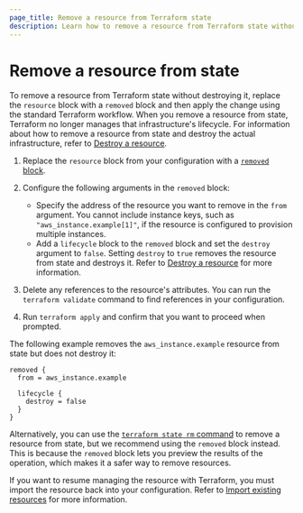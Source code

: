 ```yaml
---
page_title: Remove a resource from Terraform state
description: Learn how to remove a resource from Terraform state without destroying it. 
---
```


# Remove a resource from state

To remove a resource from Terraform state without destroying it, replace the `resource` block with a `removed` block and then apply the change using the standard Terraform workflow. When you remove a resource from state, Terraform no longer manages that infrastructure's lifecycle. For information about how to remove a resource from state and destroy the actual infrastructure, refer to [Destroy a resource](/terraform/language/resources/destroy).  

1. Replace the `resource` block from your configuration with a [`removed` block](/terraform/language/block/removed). 
1. Configure the following arguments in the `removed` block:

    - Specify the address of the resource you want to remove in the `from` argument. You cannot include instance keys, such as `"aws_instance.example[1]"`, if the resource is configured to provision multiple instances.
    - Add a `lifecycle` block to the `removed` block and set the `destroy` argument to `false`. Setting `destroy` to `true` removes the resource from state and destroys it. Refer to [Destroy a resource](/terraform/language/resources/destroy) for more information. 

1. Delete any references to the resource's attributes. You can run the `terraform validate` command to find references in your configuration.
1. Run `terraform apply` and confirm that you want to proceed when prompted.
 
The following example removes the `aws_instance.example` resource from state but does not destroy it:

```hcl
removed {
  from = aws_instance.example

  lifecycle {
    destroy = false
  }
}
```

Alternatively, you can use the [`terraform state rm` command](/terraform/cli/commands/state/rm) to remove a resource from state, but we recommend using the `removed` block instead. This is because the `removed` block lets you preview the results of the operation, which makes it a safer way to remove resources. 

If you want to resume managing the resource with Terraform, you must import the resource back into your configuration. Refer to [Import existing resources](/terraform/language/import) for more information.
